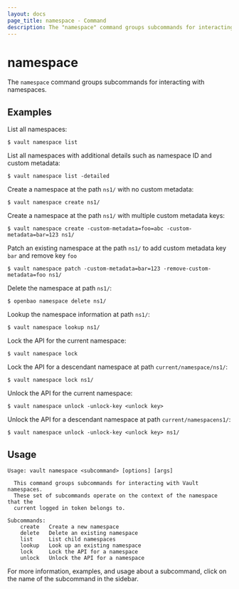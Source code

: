 ```yaml
---
layout: docs
page_title: namespace - Command
description: The "namespace" command groups subcommands for interacting with namespaces.
---
```


# namespace

The `namespace` command groups subcommands for interacting with namespaces.

## Examples

List all namespaces:

```shell-session
$ vault namespace list
```

List all namespaces with additional details such as namespace ID and custom metadata:

```shell-session
$ vault namespace list -detailed
```

Create a namespace at the path `ns1/` with no custom metadata:

```shell-session
$ vault namespace create ns1/
```

Create a namespace at the path `ns1/` with multiple custom metadata keys:

```shell-session
$ vault namespace create -custom-metadata=foo=abc -custom-metadata=bar=123 ns1/
```

Patch an existing namespace at the path `ns1/` to add custom metadata key `bar` and remove key `foo`

```shell-session
$ vault namespace patch -custom-metadata=bar=123 -remove-custom-metadata=foo ns1/
```

Delete the namespace at path `ns1/`:

```shell-session
$ openbao namespace delete ns1/
```

Lookup the namespace information at path `ns1/`:

```shell-session
$ vault namespace lookup ns1/
```

Lock the API for the current namespace:

```shell-session
$ vault namespace lock
```

Lock the API for a descendant namespace at path `current/namespace/ns1/`:

```shell-session
$ vault namespace lock ns1/
```

Unlock the API for the current namespace:

```shell-session
$ vault namespace unlock -unlock-key <unlock key>
```

Unlock the API for a descendant namespace at path `current/namespacens1/`:

```shell-session
$ vault namespace unlock -unlock-key <unlock key> ns1/
```

## Usage

```text
Usage: vault namespace <subcommand> [options] [args]

  This command groups subcommands for interacting with Vault namespaces.
  These set of subcommands operate on the context of the namespace that the
  current logged in token belongs to.

Subcommands:
    create   Create a new namespace
    delete   Delete an existing namespace
    list     List child namespaces
    lookup   Look up an existing namespace
    lock     Lock the API for a namespace
    unlock   Unlock the API for a namespace
```

For more information, examples, and usage about a subcommand, click on the name
of the subcommand in the sidebar.
